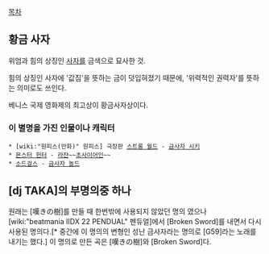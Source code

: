 [[목차]]

== 황금 사자 ==
위엄과 힘의 상징인 [[사자]]를 금색으로 묘사한 것.

힘의 상징인 사자에 '값짐'을 뜻하는 금이 덧입혀졌기 때문에, '위력적인 권력자'를 뜻하는 의미로도 쓰인다.

베니스 국제 영화제의 최고상이 황금사자상이다.

=== 이 별명을 가진 인물이나 캐릭터 ===
 * [wiki:"원피스(만화)" 원피스] 극장판 [[스트롱 월드]] - [[금사자 시키]]
 * [[몬스터 헌터]] - [[라쟌]]~~[[초사이어인]]~~
 * [[소드걸스]] - [[금사자 놀드]]

== [dj TAKA]의 부명의중 하나 ==
원래는 [嘆きの樹]를 만들 때 한번밖에 사용되지 않았던 명의 였으나 [wiki:"beatmania IIDX 22 PENDUAL" 펜듀얼]에서 [Broken Sword]를 내면서 다시 사용된 명의다.[* 중간에 이 명의의 변형인 성난 금사자라는 명의로 [G59]라는 노래를 내기는 했다.] 이 명의로 만든 곡은 [嘆きの樹]와 [Broken Sword]다.



